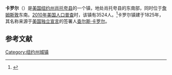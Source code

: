 {{Infobox settlement
|official_name            = 卡罗尔
|settlement_type          = 镇
|nickname                 = 
|motto                    =

<!-- Images -->
|image_skyline            = 
|imagesize                = 
|image_caption            = 
|image_flag               = 
|image_seal               =

<!-- Maps -->
|pushpin_map              = New York
|pushpin_label            = 卡罗尔
|pushpin_label_position   = <!-- the position of the pushpin label: left, right, top, bottom, none -->
|pushpin_map_caption      = 
|pushpin_mapsize          =
|image_map                = 
|mapsize                  = 
|map_caption              = 
|image_map1               = 
|mapsize1                 = 
|map_caption1             =

<!-- Location -->
|coordinates_region       = US-NY
|subdivision_type         = [[国家|国家]]
|subdivision_name         = [[美国|美国]]
|subdivision_type1        = [[美国行政区划|州]]
|subdivision_name1        = [[纽约州|纽约州]]
|subdivision_type2        = [[纽约州行政区划|县]]
|subdivision_name2        = [[肖托夸县_(纽约州)|肖托夸县]]
|government_footnotes     = 
|government_type          =
|established_title        = 
|established_date         =

<!-- Area -->
|unit_pref                = Imperial
|area_footnotes           = 
|area_magnitude           = 
|area_total_km2           = 86.36
|area_land_km2            = 86.30
|area_water_km2           = 0.06
|area_total_sq_mi         = 
|area_land_sq_mi          = 
|area_water_sq_mi         = 

<!-- Population -->
|population_as_of         = [[2010年美国人口普查|2010]]
|population_footnotes     = 
|population_total         = 3524
|population_density_km2   = 40.8
|population_density_sq_mi =

<!-- General information -->
|timezone                 = [[美国东部时间|EST]]
|utc_offset               = -5
|timezone_DST             = EDT
|utc_offset_DST           = -4
|elevation_footnotes      = 
|elevation_m              = 443
|elevation_ft             = 1453
|latd = 42 |latm = 2 |lats = 44 |latNS = N
|longd = 79 |longm = 7 |longs = 37 |longEW = W

<!-- Area/postal codes & others -->
|postal_code_type         = [[美国邮政编码|邮政编码]]
|postal_code              = 14738
|area_code                = 
|website                  = {{URL|carrollny.org}}
|footnotes                = 
}}
'''卡罗尔'''（{{lang-en|Carroll}}）是[[美国|美国]][[纽约州|纽约州]][[肖托夸县_(纽约州)|肖托夸县]]的一个镇，地处肖托夸县的东南部，同时位于[[詹姆斯敦_(纽约州)|詹姆斯敦]]东南。[[2010年美国人口普查|2010年美国人口普查]]时，该镇有3524人。<ref name>{{cite web|url=http://factfinder2.census.gov|publisher=[[United_States_Census_Bureau|United States Census Bureau]]|title=American FactFinder|accessdate=2020-10-03|archive-date=2013-09-11|archive-url=https://web.archive.org/web/20130911234518/http://factfinder2.census.gov/|dead-url=no}}</ref>卡罗尔镇建于1825年，其名称来源于[[美国独立宣言|美国独立宣言]]的签署人[[查尔斯·卡罗尔|查尔斯·卡罗尔]]。

== 参考文献 ==
{{reflist}}

{{NY-stub}}
[[Category:纽约州城镇|Category:纽约州城镇]]